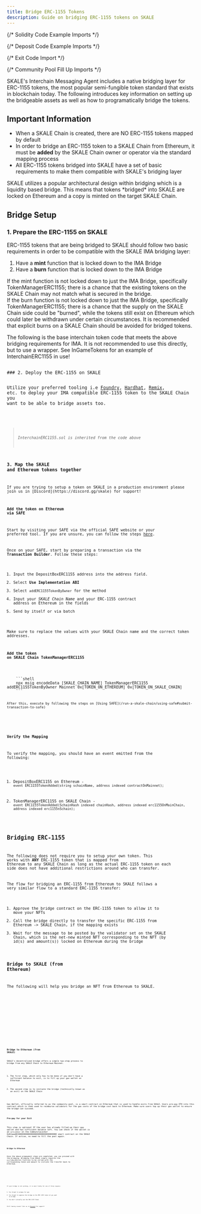 ```yaml
---
title: Bridge ERC-1155 Tokens
description: Guide on bridging ERC-1155 tokens on SKALE
---
```



{/* Solidity Code Example Imports */}

{/* Deposit Code Example Imports */}

{/* Exit Code Import */}

{/* Community Pool Fill Up Imports */}

SKALE's Interchain Messaging Agent includes a native bridging layer for ERC-1155 tokens, the most popular semi-fungible token standard that exists in blockchain today. The following introduces key information on setting up the bridgeable assets as well as how to programatically bridge the tokens.

## Important Information

- When a SKALE Chain is created, there are NO ERC-1155 tokens mapped by default
- In order to bridge an ERC-1155 token to a SKALE Chain from Ethereum, it must be **added** by the SKALE Chain owner or operator via the standard mapping process
- All ERC-1155 tokens bridged into SKALE have a set of basic requirements to make them compatible with SKALE's bridging layer

<Aside type="note">
SKALE utilizes a popular architectural design within bridging which is a liquidity based bridge.
This means that tokens *bridged* into SKALE are locked on Ethereum and a copy is minted on the target SKALE Chain.
</Aside>

## Bridge Setup

### 1. Prepare the ERC-1155 on SKALE

ERC-1155 tokens that are being bridged to SKALE should follow two basic requirements in order to be compatible with the SKALE IMA bridging layer:

1. Have a **mint** function that is locked down to the IMA Bridge
2. Have a **burn** function that is locked down to the IMA Bridge

<Aside type="danger" title="Caution on Minting">
If the mint function is not locked down to just the IMA Bridge, specifically TokenManagerERC1155; there is a chance that
the existing tokens on the SKALE Chain may not match what is secured in the bridge.
</Aside>

<Aside type="danger" title="Caution on Burning">
If the burn function is not locked down to just the IMA Bridge, specifically TokenManagerERC1155; there is a chance that
the supply on the SKALE Chain side could be "burned", while the tokens still exist on Ethereum which could later be withdrawn under certain circumstances. It is recommended that explicit burns on a SKALE Chain should be avoided for bridged tokens.
</Aside>

The following is the base interchain token code that meets the above bridging requirements for IMA. It is not recommended to use this directly, but to use a wrapper. See InGameTokens for an example of InterchainERC1155 in use!

<Code code={InterchainERC1155Code} lang="solidity" title="InterchainERC1155.sol" />
### 2. Deploy the ERC-1155 on SKALE

Utilize your preferred tooling i.e [Foundry](https://getfoundry.sh), [Hardhat](https://hardhat.org), [Remix](https://remix.ethereum.org/#lang=en&optimize=false&runs=200&evmVersion=paris&version=soljson-v0.8.19+commit.7dd6d404.js), etc. to deploy your IMA compatible ERC-1155 token to the SKALE Chain you want to be able to bridge assets too.

<Code code={InGameTokensCode} lang="solidity" title="InGameTokens.sol" />

> *InterchainERC1155.sol is inherited from the code above*

### 3. Map the SKALE and Ethereum tokens together

<Aside type="note">
If you are trying to setup a token on SKALE in a production environment please join us in [Discord](https://discord.gg/skale) for support!
</Aside>

#### Add the token on Ethereum via SAFE

Start by visiting your SAFE via the official SAFE website or your preferred tool. If you are unsure, you can follow the steps [here](/run-a-skale-chain/using-safe).

Once on your SAFE, start by preparing a transaction via the **Transaction Builder**. Follow these steps:

1. Input the DepositBoxERC1155 address into the address field.
2. Select **Use Implementation ABI**
3. Select `addERC1155TokenByOwner` for the method
4. Input your *SKALE Chain Name* and your ERC-1155 contract address on Ethereum in the fields
5. Send by itself or via batch

<Aside type="caution">
Make sure to replace the values with your SKALE Chain name and the correct token addresses.
</Aside>

#### Add the token on SKALE Chain TokenManagerERC1155
<Tabs>
  <TabItem label="Multisigwallet CLI">
    ```shell
    npx msig encodeData [SKALE_CHAIN_NAME] TokenManagerERC1155 addERC1155TokenByOwner Mainnet 0x[TOKEN_ON_ETHEREUM] 0x[TOKEN_ON_SKALE_CHAIN]
    ```

    After this, execute by following the steps on [Using SAFE](/run-a-skale-chain/using-safe#submit-transaction-to-safe)
  </TabItem>
</Tabs>

#### Verify the Mapping

To verify the mapping, you should have an event emitted from the following:

1. DepositBoxERC1155 on Ethereum - `event ERC1155TokenAdded(string schainName, address indexed contractOnMainnet);`

1. TokenManagerERC1155 on SKALE Chain - `event ERC1155TokenAdded(SchainHash indexed chainHash, address indexed erc1155OnMainChain, address indexed erc1155nSchain);`

## Bridging ERC-1155

The following does not require you to setup your own token. This works with **ANY** ERC-1155 token that is mapped from Ethereum to any SKALE Chain as long as the actual ERC-1155 token on each side does not have additional restrictions around who can transfer.

The flow for bridging an ERC-1155 from Ethereum to SKALE follows a very similar flow to a standard ERC-1155 transfer:

1. Approve the bridge contract on the ERC-1155 token to allow it to move your NFTs
2. Call the bridge directly to transfer the specific ERC-1155 from Ethereum -> SKALE Chain, if the mapping exists
3. Wait for the message to be posted by the validator set on the SKALE Chain, which is the net-new minted NFT corresponding to the NFT (by id(s) and amount(s)) locked on Ethereum during the bridge

### Bridge to SKALE (from Ethereum)

The following will help you bridge an NFT from Ethereum to SKALE.

<Tabs>
  <TabItem label="bridge.js">
    <Code code={depositERC1155Js} lang="js" />
  </TabItem>
  <TabItem label="bridgeDirect.js">
    <Code code={depositERC1155DirectJs} lang="js" />
  </TabItem>
  <TabItem label="bridgeBatch.js">
    <Code code={depositERC1155BatchJs} lang="js" />
  </TabItem>
  <TabItem label="bridgeBatchDirect.js">
    <Code code={depositERC1155BatchDirectJs} lang="js" />
  </TabItem>
</Tabs>

### Bridge to Ethereum (from SKALE)

SKALE's decentralized bridge offers a simple two-step process to bridge from any SKALE Chain to Ethereum Mainnet.

1. The first step, which only has to be done if you don't have a sufficient balance to exit, is to fill up your gas wallet on Ethereum

2. The second step is to initiate the bridge (technically known as an exit) on the SKALE Chain


<Aside type="note">
Gas Wallet, officially referred to as the community pool, is a smart contract on Ethereum that is used to handle exits from SKALE. Users pre-pay ETH into this contract which is then used to reimburse validators for the gas costs of the bridge cost back to Ethereum. Make sure users top up their gas wallet to ensure the bridge can succeed.
</Aside>

#### Pre-pay for your Exit

This step is optional IF the user has already filled up their gas wallet and has sufficient balance left.
You can check if the wallet is an `activeUser` on the CommunityLocker 0xD2aaa00300000000000000000000000000000000 smart contract on the SKALE Chain. If active, no need to fill the pool again.

<Code code={fillCommunityPoolJs} lang="js" title="fillCommunityPool.js" />

#### Bridge to Ethereum

Once the above prepayment steps are completed, you can proceed with the bridging.
Bridging from SKALE simply requires the `exitToMainERC1155` function to be called with the corresponding token and amount to initiate the transfer back to Ethereum.

<Tabs>
  <TabItem label="exit.js">
    <Code code={exitERC1155Js} lang="js" />
  </TabItem>
  <TabItem label="exitBatch.js">
    <Code code={exitERC1155BatchJs} lang="js" />
  </TabItem>
</Tabs>

<Aside type="note">
If your bridge is not working, it is most likely for one of three reasons:

1. You forgot to prepay for gas
2. You forgot to approve the bridge on the ERC-1155 token id you want to bridge
3. You don't actually own the ERC-1155 Token

Still having issues? Join us in [Discord](https://discord.gg/skale) for support!
</Aside>